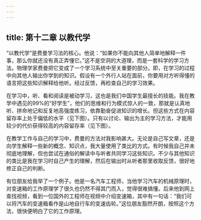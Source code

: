 ```yaml
---
---
---
```

title: 第十二章 以教代学
---




“以教代学”是费曼学习法的核心。他说：“如果你不能向其他人简单地解释一件事，那么你就还没有真正弄懂它。”这不是空洞的大道理，而是一套科学的学习方法。物理学家费曼把它变成了一个学习系统中至关重要的部分。即，在学习的过程中向其他人输出你学到的知识。假设有一个外行人站在面前，你要用对方听得懂的语言把这些知识解释给他听。经过反馈，再检查自己的学习效果。

在学习中，听、看和阅读是被动学习，这也是我们中国学生最擅长的技能。我在教学中遇见的99%的“好学生”，他们的思维和行为模式惊人的一致，那就是认真地听、拼命地记和反复地高强度练习，依靠勤奋促进知识的增长。但这些方式在内容留存率上处于偏低的水平（见下图）。只有以讨论、输出为主的学习方法，才能用较少的代价获得较高的内容留存率（见下图）。



在教学工作与自己的学习中，费曼的方法对我影响甚大。无论是自己写文章，还是向学生解释一些新的概念、知识点，我大量使用了类比的方式。有时候我自己并未彻底地理解，但也尝试在通俗的解读中与听者共同学习这些知识。不少与其他知识的类比是我在学习时自己产生的理解，然后在输出时从听者那里收取反馈，很好地修正自己的判断。

有位朋友给我举了一个例子。他是一名汽车工程师，当他学习汽车的机械原理时，对变速箱的工作原理学了很久也仍然不得其门而入，觉得很难搞懂。后来他到网上查找视频，看到一位国外的工程师在视频中介绍变速箱，其中有一句话：“我们可以将汽车的变速箱看作是山地自行车的变速齿轮。”这位朋友豁然开朗，按照这个方法，很快便明白了它的工作原理。
